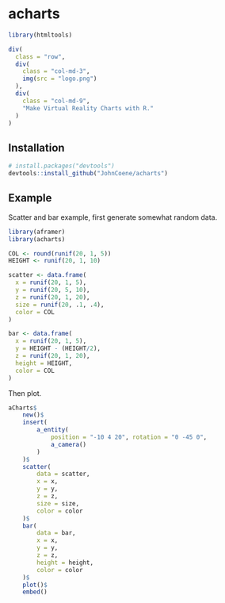 # acharts

```r
library(htmltools)
```

```r
div(
  class = "row",
  div(
    class = "col-md-3",
    img(src = "logo.png")
  ),
  div(
    class = "col-md-9",
    "Make Virtual Reality Charts with R."
  )
)
```

## Installation

``` r
# install.packages("devtools")
devtools::install_github("JohnCoene/acharts")
```
## Example

Scatter and bar example, first generate somewhat random data.

```r
library(aframer)
library(acharts)

COL <- round(runif(20, 1, 5))
HEIGHT <- runif(20, 1, 10)

scatter <- data.frame(
  x = runif(20, 1, 5),
  y = runif(20, 5, 10),
  z = runif(20, 1, 20),
  size = runif(20, .1, .4),
  color = COL
)

bar <- data.frame(
  x = runif(20, 1, 5),
  y = HEIGHT - (HEIGHT/2),
  z = runif(20, 1, 20),
  height = HEIGHT,
  color = COL
)
```

Then plot.

```r
aCharts$
    new()$
    insert(
        a_entity(
            position = "-10 4 20", rotation = "0 -45 0",
            a_camera()
        )
    )$
    scatter( 
        data = scatter, 
        x = x, 
        y = y, 
        z = z,
        size = size,
        color = color
    )$
    bar(
        data = bar,
        x = x,
        y = y,
        z = z,
        height = height,
        color = color
    )$
    plot()$
    embed()
```
